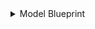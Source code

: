 <details>
<summary> Model Blueprint </summary>

```json showLineNumbers
{
  "identifier": "gcpBigQueryModel",
  "description": "This blueprint represents a GCP BigQuery model in our software catalog",
  "title": "BigQuery Model",
  "icon": "GoogleCloud",
  "schema": {
    "properties": {
      "location": {
        "title": "Location",
        "type": "string"
      },
      "createdTime": {
        "type": "string",
        "title": "Created Time",
        "format": "date-time"
      },
      "modelType": {
        "type": "string",
        "title": "Model Type"
      }
    },
    "required": []
  },
  "mirrorProperties": {},
  "calculationProperties": {},
  "aggregationProperties": {},
  "relations": {
    "dataset": {
      "title": "Dataset",
      "target": "gcpBigQueryDataset",
      "required": false,
      "many": false
    },
    "project": {
      "title": "Project",
      "target": "gcpProject",
      "required": false,
      "many": false
    }
  }
}
```

</details>
